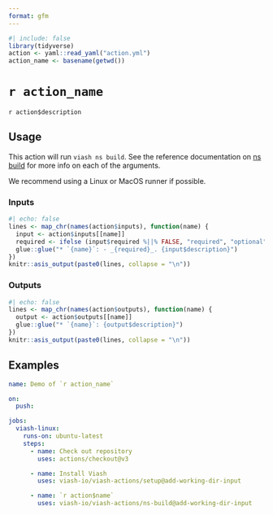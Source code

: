 ```yaml
---
format: gfm
---
```


```r
#| include: false
library(tidyverse)
action <- yaml::read_yaml("action.yml")
action_name <- basename(getwd())
```

# `r action_name`

<!--
DO NOT EDIT THIS FILE MANUALLY!
This README was generated by running `make`
-->

`r action$description`

## Usage

This action will run `viash ns build`. See the reference documentation on [ns build](https://viash.io/reference/viash/ns.html) for more info on each of the arguments.

We recommend using a Linux or MacOS runner if possible.

### Inputs

```r
#| echo: false
lines <- map_chr(names(action$inputs), function(name) {
  input <- action$inputs[[name]]
  required <- ifelse (input$required %||% FALSE, "required", "optional")
  glue::glue("* `{name}`: - _{required}_. {input$description}")
})
knitr::asis_output(paste0(lines, collapse = "\n"))
```

### Outputs

```r
#| echo: false
lines <- map_chr(names(action$outputs), function(name) {
  output <- action$outputs[[name]]
  glue::glue("* `{name}`: {output$description}")
})
knitr::asis_output(paste0(lines, collapse = "\n"))
```

## Examples

```yaml
name: Demo of `r action_name`

on: 
  push:

jobs:
  viash-linux:
    runs-on: ubuntu-latest
    steps:
      - name: Check out repository
        uses: actions/checkout@v3

      - name: Install Viash
        uses: viash-io/viash-actions/setup@add-working-dir-input

      - name: `r action$name`
        uses: viash-io/viash-actions/ns-build@add-working-dir-input
```

